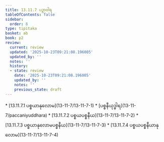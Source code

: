 ```yaml
---
title: 13.11.7 ပဉှာဝါရ
tableOfContents: false
sidebar:
  order: 8
type: tipitaka
basket: ab
book: p2
review:
  current: review
  updated: '2025-10-23T09:21:08.196005'
  updated_by: ''
  notes: ''
  history:
  - state: review
    date: '2025-10-23T09:21:08.196005'
    updated_by: ''
    notes: ''
    previous_state: draft
---
```



<ReviewStatus review={frontmatter.review} showDetails={true} />

<HypothesisAnnotation frontmatter={frontmatter} />

<DynamicBreadcrumb />



<TableOfContents book="p2" section="13.11.7">
* [13.11.7.1 ပစ္စယာနုလောမ](13-11-7/13-11-7-1)
* [ပစ္စနီယုဒ္ဓါရ](13-11-7/paccaniyuddhara)
* [13.11.7.2 ပစ္စယပစ္စနီယ](13-11-7/13-11-7-2)
* [13.11.7.3 ပစ္စယာနုလောမပစ္စနီယ](13-11-7/13-11-7-3)
* [13.11.7.4 ပစ္စယပစ္စနီယာနုလောမ](13-11-7/13-11-7-4)
</TableOfContents>